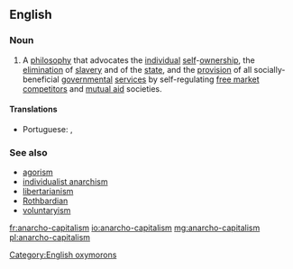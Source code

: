 ==English==

===Noun===
{{wikipedia}}
{{wikiquote}}
{{en-noun|head=[[anarcho-]][[capitalism]]|-}}
# A [[philosophy]] that advocates the [[individual]] [[self]]-[[ownership]], the [[elimination]] of [[slavery]] and of the [[state]], and the [[provision]] of all socially-beneficial [[government]]al [[service]]s by self-regulating [[free market]] [[competitor]]s and [[mutual aid]] societies.

====Translations====
{{trans-top|philosophy that advocates the elimination of the state and a self-regulating free market}}
* Portuguese: {{t|pt|anarco-capitalismo|m}}, {{t|pt|anarcocapitalismo|m}}
{{trans-mid}}
{{trans-bottom}}

===See also===
* [[agorism]]
* [[individualist anarchism]]
* [[libertarianism]]
* [[Rothbardian]]
* [[voluntaryism]]

[[Category:English oxymorons]]

[[fr:anarcho-capitalism]]
[[io:anarcho-capitalism]]
[[mg:anarcho-capitalism]]
[[pl:anarcho-capitalism]]